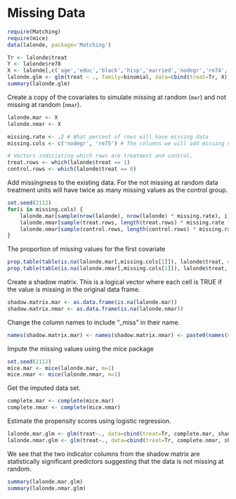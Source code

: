 # Missing Data {#chapter-missing}


```r
require(Matching)
require(mice)
data(lalonde, package='Matching')
```


```r
Tr <- lalonde$treat
Y <- lalonde$re78
X <- lalonde[,c('age','educ','black','hisp','married','nodegr','re74','re75')]
lalonde.glm <- glm(treat ~ ., family=binomial, data=cbind(treat=Tr, X))
summary(lalonde.glm)
```

Create a copy of the covariates to simulate missing at random (`mar`) and not missing at random (`nmar`).

```r
lalonde.mar <- X
lalonde.nmar <- X

missing.rate <- .2 # What percent of rows will have missing data
missing.cols <- c('nodegr', 're75') # The columns we will add missing values to

# Vectors indiciating which rows are treatment and control.
treat.rows <- which(lalonde$treat == 1)
control.rows <- which(lalonde$treat == 0)
```


Add missingness to the existing data. For the not missing at random data treatment units will have twice as many missing values as the control group.

```r
set.seed(2112)
for(i in missing.cols) {
	lalonde.mar[sample(nrow(lalonde), nrow(lalonde) * missing.rate), i] <- NA
	lalonde.nmar[sample(treat.rows, length(treat.rows) * missing.rate * 2), i] <- NA
	lalonde.nmar[sample(control.rows, length(control.rows) * missing.rate), i] <- NA
}
```


The proportion of missing values for the first covariate

```r
prop.table(table(is.na(lalonde.mar[,missing.cols[1]]), lalonde$treat, useNA='ifany'))
prop.table(table(is.na(lalonde.nmar[,missing.cols[1]]), lalonde$treat, useNA='ifany'))
```

Create a shadow matrix. This is a logical vector where each cell is TRUE if the value is missing in the original data frame.

```r
shadow.matrix.mar <- as.data.frame(is.na(lalonde.mar))
shadow.matrix.nmar <- as.data.frame(is.na(lalonde.nmar))
```

Change the column names to include "_miss" in their name.

```r
names(shadow.matrix.mar) <- names(shadow.matrix.nmar) <- paste0(names(shadow.matrix.mar), '_miss')
```

Impute the missing values using the mice package

```r
set.seed(2112)
mice.mar <- mice(lalonde.mar, m=1)
mice.nmar <- mice(lalonde.nmar, m=1)
```

Get the imputed data set.

```r
complete.mar <- complete(mice.mar)
complete.nmar <- complete(mice.nmar)
```

Estimate the propensity scores using logistic regression.

```r
lalonde.mar.glm <- glm(treat~., data=cbind(treat=Tr, complete.mar, shadow.matrix.mar))
lalonde.nmar.glm <- glm(treat~., data=cbind(treat=Tr, complete.nmar, shadow.matrix.nmar))
```

We see that the two indicator columns from the shadow matrix are statistically significant predictors suggesting that the data is not missing at random.

```r
summary(lalonde.mar.glm)
summary(lalonde.nmar.glm)
```

